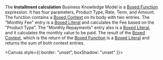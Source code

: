 
<Meta title="Use cases/Loan Originations/Functions/Installment Calculation" />

The **Installment calculation** Business Knowledge Model is a
[Boxed Function](/docs/boxed-expressions-function--overview) expression.
It has four parameters, Product Type, Rate, Term, and Amount. The function contains a
[Boxed Context](/docs/boxed-expressions-context--overview) on its body with two
entries. The "Monthly Fee" entry is a [Boxed Literal](/docs/boxed-expressions-literal--overview)
and calculates the Fee based on the "Product Type".
The "Monthly Repayments" entry also is a [Boxed Literal](/docs/boxed-expressions-literal--overview),
and it calculates the monthly value to be paid. The
result of the [Boxed Context](/docs/boxed-expressions-context--overview),
which is the return of the [Boxed Function](/docs/boxed-expressions-function--overview)
is a [Boxed Literal](/docs/boxed-expressions-literal--overview) and returns the sum of both context entries.

<Canvas style={{ border: "unset", boxShadow: "unset" }}>
  <InstallmentCalculation />
</Canvas>
